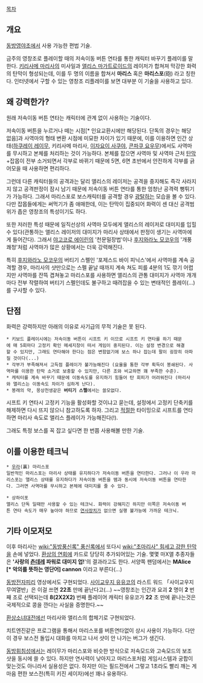 [[목차]]
== 개요 ==
[[동방영야초]]에서 사용 가능한 편법 기술.

금주의 영창조로 플레이할 때의 저속이동 버튼 연타를 통한 캐릭터 바꾸기 플레이를 말한다. [[키리사메 마리사]]의 미사일과 [[앨리스 마가트로이드]]의 레이저가 합쳐져 막강한 화력의 탄막이 형성되는데, 이를 두 명의 이름을 합쳐서 '''마리스''' 혹은 '''마리스포'''(砲) 라고 칭한다. 인터넷에서 구할 수 있는 영창조 리플레이를 보면 대부분 이 기술을 사용하고 있다.

== 왜 강력한가? ==
원래 저속이동 버튼 연타는 캐릭터에 관계 없이 사용하는 기술이다.

저속이동 버튼을 누르거나 떼는 시점[* 인요교환시에만 해당된다. 단독의 경우는 해당 없음]과 사역마의 형태 변환 시점에 미묘한 차이가 있기 때문에, 이를 이용하면 인간 상태([[하쿠레이 레이무]], 키리사메 마리사, [[이자요이 사쿠야]], [[콘파쿠 요우무]])에서도 사역마를 무시하고 본체를 처리하는 것이 가능하다. 본체를 잡으면 사역마 및 사역마 근처 [[탄막]]+잡몹이 전부 소거되면서 각부로 바뀌기 때문에 5면, 6면 초반에서 안전하게 각부를 긁어모을 때 사용하면 편리하다.

그런데 다른 캐릭터들의 공격과는 달리 앨리스의 레이저는 공격을 중지해도 즉각 사라지지 않고 공격판정이 잠시 남기 때문에 저속이동 버튼 연타를 통한 엄청난 공격력 뻥튀기가 가능하다. 그래서 마리스포로 보스캐릭터를 공격할 경우 [[광탈]]하는 모습을 볼 수 있다. 다만 잡몹들에게는 써먹기가 좀 애매한데, 이는 탄막이 집중되어 화력이 센 대신 공격범위가 좁은 영창조의 특성이기도 하다.

또한 저러한 특성 때문에 일직선상의 사역마 모두에게 앨리스의 레이저로 대미지를 입힐 수 있다(관통하는 앨리스 레이저의 대미지가 마리사 상태에서 판정이 생기는 사역마에게 들어간다). 그래서 [[야고코로 에이린]]의 '천문밀장법'이나 [[후지와라노 모코우]]의 '개풍쾌청'처럼 사역마가 많은 상황에서는 더욱 강력해진다.

특히 [[후지와라노 모코우]]의 버티기 스펠인 '포제스드 바이 피닉스'에서 사역마를 계속 공격할 경우, 마리사의 샷만으로는 스펠 끝날 때까지 계속 쳐도 피를 4분의 1도 깎기 어렵지만 사역마를 잔뜩 겹쳐놓고 마리스포를 사용하면 앨리스의 관통 대미지가 사역마 개개마다 전부 작렬하여 버티기 스펠인데도 불구하고 때려잡을 수 있는 변태적인 플레이(...)를 구사할 수 있다.

== 단점 ==
화력은 강력하지만 아래의 이유로 사기급의 무적 기술은 못 된다.
 
 * 키보드 플레이시에는 저속이동 버튼이 시프트 키 이므로 시프트 키 연타를 하기 때문에 매 5회마다 고정키 확인 메세지창이 떠서 게임이 중지된다. 이는 설정 변경으로 해결할 수 있지만, 그래도 연타해야 한다는 점은 변함없기에 보스 하나 잡는데 팔이 굉장히 아파질 것이다(...)
 * 각부가 부족해져서 고득점 플레이가 불가능해진다 (요율을 통한 각부 획득이 봉쇄된다. 사역마를 이용한 탄막 소거로 보충할 수 있지만, 다른 조와 비교하면 꽤 부족한 수준).
 * 캐릭터를 계속 바꾸기 때문에 이동속도를 유지하기 힘들어 탄 회피가 어려워진다 (마리사와 앨리스는 이동속도 차이가 심하게 난다).
 * 봉래의 약, 몽상천생같은 '''버티기 스펠'''에서는 쓸모없다.

시프트 키 연타시 고정키 기능을 활성화할 것이냐고 묻는데, 설정에서 고정키 단축키를 해제하면 다시 뜨지 않으니 참고하도록 하자. 그리고 [[적절]]한 타이밍으로 시프트를 연타하면 마리사 속도로 앨리스 플레이가 가능해진다(!).

그래도 특정 보스를 꼭 잡고 싶다면 한 번쯤 사용해볼 만한 기술.

== 이를 이용한 테크닉 ==
 * [[우라]](裏) 마리스포
 일반적인 마리스포는 마리사 상태를 유지하다가 저속이동 버튼을 연타한다. 그러나 이 우라 마리스포는 앨리스 상태를 유지하다가 저속이동 버튼을 뗌과 동시에 저속이동 버튼을 연타한다. 그러면 사역마를 무시하고 본체에 대미지를 줄 수 있다.

 * 상하이포
 앨리스 단독 일때만 사용할 수 있는 테크닉. 화력이 강해지긴 하지만 이쪽은 저속이동 버튼 연타 속도가 매우 높아야 하므로 [[연사장치]]가 없으면 실행 불가능에 가까운 테크닉.

== 기타 이모저모 ==
이후 마리사는 [[wiki:"동방풍신록" 풍신록]]에서 또다시 [[wiki:"초마리사" 힘세고 강한 탄막]]을 손에 넣었다. [[환상의 연회]]에 카드로 당당히 추가되어있는 기술. 몇몇 마X앨 추종자들은 ''''사랑의 [[츤데레]] 파워로 대미지 업!''''의 결과라고도 한다. 서양쪽 팬덤에서는 '''MAlice [* 악의를 뜻하는 영단어] cannon''' 이라고 부른다(...)

[[동방전자피리]] 영상에서도 구현되었다. [[사이교우지 유유코]]의 라스트 워드 「사이교우지 무여열반」은 이걸 쓰면 '''22초''' 만에 끝난다고(...) ~~영창조는 인간과 요괴 '''2''' 명이 '''2''' 번째 조로 선택되는데 '''8(2X2X2)''' 번째 플레이어 캐릭터 유유코가 '''22''' 초 만에 끝나는것은 국제적으로 콩을 깐다는 사실을 증명한다.~~

[[환상소녀대전]]에선 마리사와 앨리스의 합체기로 구현되었다. 

치트엔진같은 프로그램을 통해서 마리스포를 버튼연타없이 상시 사용이 가능하다. 다만 이 경우 보스전 돌입시 대화를 마치고 나서 샷이 안 나가는 버그가 생긴다.

[[동방휘침성]]에서는 레이무가 마리스포와 비슷한 방식으로 저속모드와 고속모드의 보조샷을 동시에 쓸 수 있다. 하지만 연사력이 낮아지고 마리스포처럼 게임시스템과 궁합이 맞는것도 아니라서 실용성은 없다. 하지만 이는 필드전에서 그렇고 1초라도 빨리 깨는 게 마음 편한 보스전(특히 키진 세이자)에선 꽤나 유용하다.

